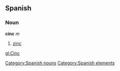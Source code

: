 == Spanish == {{wikipediaAlt|zinc}}
=== Noun ===
'''cinc''' ''m''
# [[zinc]]

[[Category:Spanish nouns]]
[[Category:Spanish elements]]

[[gl:Cinc]]